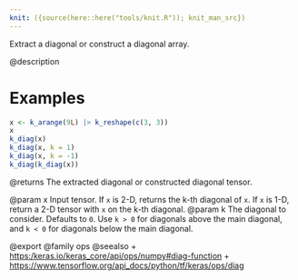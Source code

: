 ```yaml
---
knit: ({source(here::here("tools/knit.R")); knit_man_src})
---
```

Extract a diagonal or construct a diagonal array.

@description

# Examples
```r
x <- k_arange(9L) |> k_reshape(c(3, 3))
x
k_diag(x)
k_diag(x, k = 1)
k_diag(x, k = -1)
k_diag(k_diag(x))
```

@returns
The extracted diagonal or constructed diagonal tensor.

@param x Input tensor. If `x` is 2-D, returns the k-th diagonal of `x`.
    If `x` is 1-D, return a 2-D tensor with `x` on the k-th diagonal.
@param k The diagonal to consider. Defaults to `0`. Use `k > 0` for diagonals
    above the main diagonal, and `k < 0` for diagonals below
    the main diagonal.

@export
@family ops
@seealso
+ <https:/keras.io/keras_core/api/ops/numpy#diag-function>
+ <https://www.tensorflow.org/api_docs/python/tf/keras/ops/diag>
